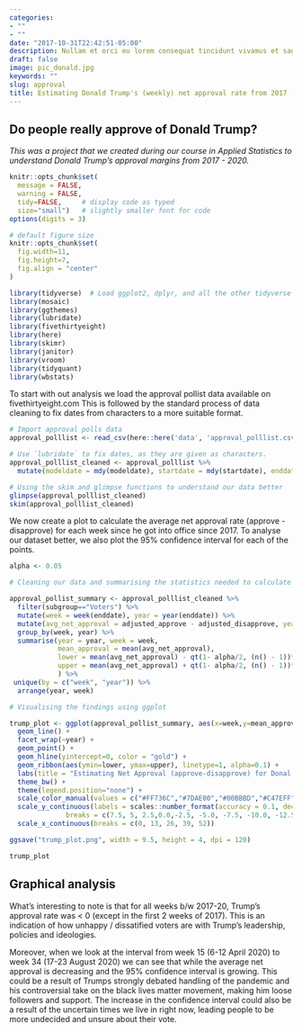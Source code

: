 ```yaml
---
categories:
- ""
- ""
date: "2017-10-31T22:42:51-05:00"
description: Nullam et orci eu lorem consequat tincidunt vivamus et sagittis magna sed nunc rhoncus condimentum sem. In efficitur ligula tate urna. Maecenas massa sed magna lacinia magna pellentesque lorem ipsum dolor. Nullam et orci eu lorem consequat tincidunt. Vivamus et sagittis tempus.
draft: false
image: pic_donald.jpg
keywords: ""
slug: approval
title: Estimating Donald Trump's (weekly) net approval rate from 2017 - 2020
---
```


## Do people really approve of Donald Trump?

*This was a project that we created during our course in Applied Statistics to understand Donald Trump's approval margins from 2017 - 2020.*

```r
knitr::opts_chunk$set(
  message = FALSE, 
  warning = FALSE, 
  tidy=FALSE,     # display code as typed
  size="small")   # slightly smaller font for code
options(digits = 3)

# default figure size
knitr::opts_chunk$set(
  fig.width=11, 
  fig.height=7,
  fig.align = "center"
)
```

```r

library(tidyverse)  # Load ggplot2, dplyr, and all the other tidyverse packages
library(mosaic)
library(ggthemes)
library(lubridate)
library(fivethirtyeight)
library(here)
library(skimr)
library(janitor)
library(vroom)
library(tidyquant)
library(wbstats)

```

To start with out analysis we load the approval pollist data available on fivethirtyeight.com This is followed by the standard process of data cleaning to fix dates from characters to a more suitable format. 

```r

# Import approval polls data
approval_polllist <- read_csv(here::here('data', 'approval_polllist.csv'))

# Use `lubridate` to fix dates, as they are given as characters.
approval_polllist_cleaned <- approval_polllist %>% 
  mutate(modeldate = mdy(modeldate), startdate = mdy(startdate), enddate = mdy(enddate), createddate = mdy(createddate), timestamp = parse_date_time(timestamp, orders = "hmsdmy"))

# Using the skim and glimpse functions to understand our data better
glimpse(approval_polllist_cleaned)
skim(approval_polllist_cleaned)

```

We now create a plot to calculate the average net approval rate (approve - disapprove) for each week since he got into office since 2017. To analyse our dataset better, we also plot the 95% confidence interval for each of the points.

``` r

alpha <- 0.05

# Cleaning our data and summarising the statistics needed to calculate confidence intervals

approval_pollist_summary <- approval_polllist_cleaned %>% 
  filter(subgroup=="Voters") %>% 
  mutate(week = week(enddate), year = year(enddate)) %>% 
  mutate(avg_net_approval = adjusted_approve - adjusted_disapprove, year = year(enddate)) %>% 
  group_by(week, year) %>% 
  summarise(year = year, week = week,
            mean_approval = mean(avg_net_approval),
            lower = mean(avg_net_approval) - qt(1- alpha/2, (n() - 1))*sd(avg_net_approval)/sqrt(n()),
            upper = mean(avg_net_approval) + qt(1- alpha/2, (n() - 1))*sd(avg_net_approval)/sqrt(n())
            ) %>% 
 unique(by = c("week", "year")) %>% 
  arrange(year, week)

# Visualising the findings using ggplot 

trump_plot <- ggplot(approval_pollist_summary, aes(x=week,y=mean_approval, color = as.factor(year))) + 
  geom_line() + 
  facet_wrap(~year) + 
  geom_point() + 
  geom_hline(yintercept=0, color = "gold") +
  geom_ribbon(aes(ymin=lower, ymax=upper), linetype=1, alpha=0.1) +
  labs(title = "Estimating Net Approval (approve-disapprove) for Donal Trump", subtitle = "Weekly average polls", y = "Average Net Approval (%)", x = "Week of the year") + 
  theme_bw() +
  theme(legend.position="none") +
  scale_color_manual(values = c("#FF736C","#7DAE00","#00BBBD","#C47EFF")) + 
  scale_y_continuous(labels = scales::number_format(accuracy = 0.1, decimal.mark = '.'), 
              breaks = c(7.5, 5, 2.5,0.0,-2.5, -5.0, -7.5, -10.0, -12.5, -15.0, -17.5, -20.0)) + 
  scale_x_continuous(breaks = c(0, 13, 26, 39, 52))

ggsave("trump_plot.png", width = 9.5, height = 4, dpi = 120)

```

```r
trump_plot
```

## Graphical analysis

What's interesting to note is that for all weeks b/w 2017-20, Trump's approval rate was < 0 (except in the first 2 weeks of 2017). This is an indication of how unhappy / dissatified voters are with Trump's leadership, policies and ideologies. 

Moreover, when we look at the interval from week 15 (6-12 April 2020) to week 34 (17-23 August 2020) we can see that while the average net approval is decreasing and the 95% confidence interval is growing. This could be a result of Trumps strongly debated handling of the pandemic and his controversial take on the black lives matter movement, making him loose  followers and support. The increase in the confidence interval could also be a result of the uncertain times we live in right now, leading people to be more undecided and unsure about their vote.
